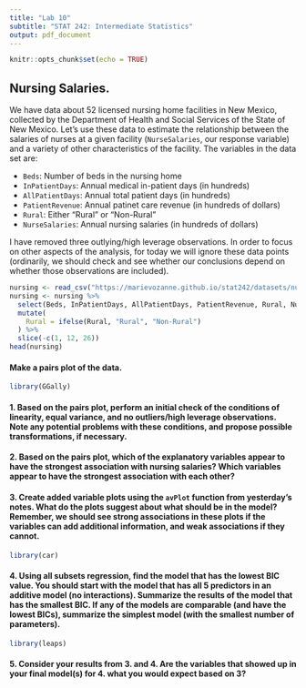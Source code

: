 ---
title: "Lab 10"
subtitle: "STAT 242: Intermediate Statistics"
output: pdf_document
---

```{r setup, include=FALSE}
knitr::opts_chunk$set(echo = TRUE)
```

## Nursing Salaries.

We have data about 52 licensed nursing home facilities in New Mexico, collected by the Department of Health and Social Services of the State of New Mexico.  Let's use these data to estimate the relationship between the salaries of nurses at a given facility (`NurseSalaries`, our response variable) and a variety of other characteristics of the facility.  The variables in the data set are:

 * `Beds`: Number of beds in the nursing home
 * `InPatientDays`: Annual medical in-patient days (in hundreds)
 * `AllPatientDays`: Annual total patient days (in hundreds)
 * `PatientRevenue`: Annual patinet care revenue (in hundreds of dollars)
 * `Rural`: Either "Rural" or "Non-Rural"
 * `NurseSalaries`: Annual nursing salaries (in hundreds of dollars)

I have removed three outlying/high leverage observations.  In order to focus on other aspects of the analysis, for today we will ignore these data points (ordinarily, we should check and see whether our conclusions depend on whether those observations are included).

```{r, echo = FALSE, message = FALSE}
nursing <- read_csv("https://marievozanne.github.io/stat242/datasets/nursing.csv")
nursing <- nursing %>%
  select(Beds, InPatientDays, AllPatientDays, PatientRevenue, Rural, NurseSalaries) %>%
  mutate(
    Rural = ifelse(Rural, "Rural", "Non-Rural")
  ) %>%
  slice(-c(1, 12, 26))
head(nursing)
```

#### Make a pairs plot of the data.

```{r, warning=FALSE, message=FALSE, fig.height = 4.5, fig.width=7.5}
library(GGally)

```

#### 1. Based on the pairs plot, perform an initial check of the conditions of linearity, equal variance, and no outliers/high leverage observations. Note any potential problems with these conditions, and propose possible transformations, if necessary.



#### 2. Based on the pairs plot, which of the explanatory variables appear to have the strongest association with nursing salaries? Which variables appear to have the strongest association with each other?



#### 3. Create added variable plots using the `avPlot` function from yesterday's notes. What do the plots suggest about what should be in the model? Remember, we should see strong associations in these plots if the variables can add additional information, and weak associations if they cannot.

```{r}
library(car)


```


#### 4. Using all subsets regression, find the model that has the lowest BIC value. You should start with the model that has all 5 predictors in an additive model (no interactions). Summarize the results of the model that has the smallest BIC. If any of the models are comparable (and have the lowest BICs), summarize the simplest model (with the smallest number of parameters).

```{r}
library(leaps)


```


#### 5. Consider your results from 3. and 4. Are the variables that showed up in your final model(s) for 4. what you would expect based on 3? 

